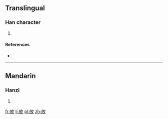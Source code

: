 ==Translingual==

===Han character===
{{Han char|rn=66|rad=攴|as=05|sn=9|four=|canj=竹日人大 (HAOK)|ids=⿰[[白]][[攵]]}}

# {{defn|Han|sort=攴05}}

====References====
* {{Han ref|kx=0469.180|dkj=13154|dj=0819.160|hdz=21455.030|uh=6540|ud=25920}}

----

==Mandarin==

===Hanzi===
{{cmn-hanzi|pin=[[bó]] ([[bo2]]), [[mòu]] ([[mou4]])|wg=po<sup>2</sup>, mou<sup>4</sup>}}

# {{defn|lang=cmn|sort=攴05}}

[[fr:敀]]
[[li:敀]]
[[pl:敀]]
[[zh:敀]]